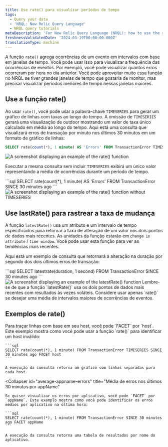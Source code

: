 ```yaml
---
title: Use rate() para visualizar períodos de tempo
tags:
  - Query your data
  - 'NRQL: New Relic Query Language'
  - NRQL query tutorials
metaDescription: 'For New Relic Query Language (NRQL): how to use the rate() function to visualize event occurrences over a set period of time.'
freshnessValidatedDate: '2024-03-19T00:00:00.000Z'
translationType: machine
---
```


A função `rate()` agrega ocorrências de um evento em intervalos com base em janelas de tempo. Você pode usar isso para visualizar a frequência das ocorrências de eventos. Por exemplo, você pode visualizar quantos erros ocorreram por hora no dia anterior. Você pode aproveitar muito essa função no NRQL se tiver grandes janelas de tempo que gostaria de monitor, mas precisar visualizar períodos menores de tempo nessas janelas maiores.

## Use a função rate()

Ao usar `rate()`, você pode usar a palavra-chave `TIMESERIES` para gerar um gráfico de linhas com taxas ao longo do tempo. A omissão de `TIMESERIES` gerará uma visualização de outdoor mostrando um valor de taxa único calculado em média ao longo do tempo. Aqui está uma consulta que visualizará erros de transação por minuto nos últimos 30 minutos em um formato de gráfico de linhas:

```sql
SELECT rate(count(*), 1 minute) AS 'Errors' FROM TransactionError TIMESERIES SINCE 30 minutes ago
```

<img
  title="Rate function with time series"
  alt="A screenshot displaying an example of the rate() function"
  src="/images/example_rate_function.webp"
/>

Executar a mesma consulta sem incluir `TIMESERIES` exibirá um único valor representando a média de ocorrências durante um período de tempo.

<SideBySide>
  <Side>
    ```sql
    SELECT rate(count(*), 1 minute) AS 'Errors' FROM TransactionError SINCE 30 minutes ago
    ```
  </Side>

  <Side>
    <img
      title="Rate function without time series"
      alt="A screenshot displaying an example of the rate() function without TIMESERIES"
      src="/images/example_rate_function_no_timeseries.webp"
    />
  </Side>
</SideBySide>

## Use lastRate() para rastrear a taxa de mudança

A função `latestRate()` usa um atributo e um intervalo de tempo especificados para retornar a taxa de alteração de um valor nos dois pontos de dados mais recentes. As unidades da função estarão em `change in attribute` / `time window`. Você pode usar esta função para ver as tendências mais recentes.

Aqui está um exemplo de consulta que retornará a alteração na duração por segundo dos dois últimos erros de transação:

<SideBySide>
  <Side>
    ```sql
    SELECT latestrate(duration, 1 second) FROM TransactionError SINCE 30 minutes ago
    ```
  </Side>

  <Side>
    <img
      title="Latestrate function"
      alt="A screenshot displaying an example of the latestRate() function"
      src="/images/example_latestrate_function.webp"
    />
  </Side>
</SideBySide>

<Callout variant="important">
  Lembre-se de que a função `latestRate()` usa os dois pontos de dados mais recentes com resultados às vezes voláteis. Considere usar apenas `rate()` se desejar uma média de intervalos maiores de ocorrências de eventos.
</Callout>

## Exemplos de rate()

<CollapserGroup>
  <Collapser
    id="error-by-hostname"
    title="Visualize a taxa de erros por host"
  >
    Para traçar linhas com base em seu host, você pode `FACET` por `host`. Este exemplo mostra como você pode usar a função `rate()` para identificar um host inválido:

    ```sql
    SELECT rate(count(*), 1 minute) FROM TransactionError TIMESERIES SINCE 30 minutes ago FACET host
    ```

    A execução da consulta retorna um gráfico com linhas separadas para cada host.
  </Collapser>

  <Collapser
    id="average-appname-errors"
    title="Média de erros nos últimos 30 minutos por appName"
  >
    Se quiser visualizar os erros por aplicativo, você pode `FACET` por `appName`. Este exemplo mostra como você pode identificar os erros médios por aplicativo na última hora:

    ```sql
    SELECT rate(count(*), 1 minute) FROM TransactionError SINCE 30 minutes ago FACET appName
    ```

    A execução da consulta retorna uma tabela de resultados por nome do aplicativo.
  </Collapser>
</CollapserGroup>
